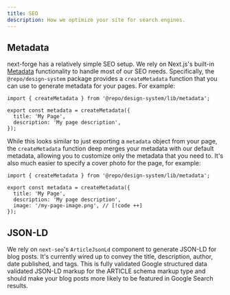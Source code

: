 ```yaml
---
title: SEO
description: How we optimize your site for search engines.
---
```


## Metadata

next-forge has a relatively simple SEO setup. We rely on Next.js's built-in [Metadata](https://nextjs.org/docs/app/building-your-application/optimizing/metadata) functionality to handle most of our SEO needs. Specifically, the `@repo/design-system` package provides a `createMetadata` function that you can use to generate metadata for your pages. For example:

```tsx page.tsx
import { createMetadata } from '@repo/design-system/lib/metadata';

export const metadata = createMetadata({
  title: 'My Page',
  description: 'My page description',
});
```

While this looks similar to just exporting a `metadata` object from your page, the `createMetadata` function deep merges your metadata with our default metadata, allowing you to customize only the metadata that you need to. It's also much easier to specify a cover photo for the page, for example:

```tsx page.tsx
import { createMetadata } from '@repo/design-system/lib/metadata';

export const metadata = createMetadata({
  title: 'My Page',
  description: 'My page description',
  image: '/my-page-image.png', // [!code ++]
});
```

## JSON-LD

We rely on `next-seo`'s `ArticleJsonLd` component to generate JSON-LD for blog posts. It's currently wired up to convey the title, description, author, date published, and tags. This is fully validated Google structured data validated JSON-LD markup for the ARTICLE schema markup type and should make your blog posts more likely to be featured in Google Search results.
